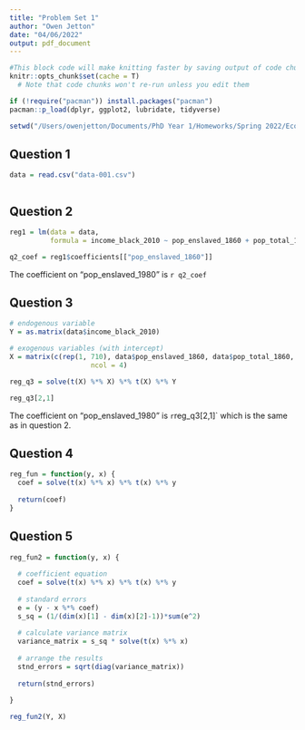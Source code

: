 ```yaml
---
title: "Problem Set 1"
author: "Owen Jetton"
date: "04/06/2022"
output: pdf_document
---
```


```r
#This block code will make knitting faster by saving output of code chunks.
knitr::opts_chunk$set(cache = T)
  # Note that code chunks won't re-run unless you edit them

if (!require("pacman")) install.packages("pacman")
pacman::p_load(dplyr, ggplot2, lubridate, tidyverse)

setwd("/Users/owenjetton/Documents/PhD Year 1/Homeworks/Spring 2022/Econometrics-Spring-22")

```

## Question 1

```r
data = read.csv("data-001.csv")



```


## Question 2

```r

reg1 = lm(data = data,
          formula = income_black_2010 ~ pop_enslaved_1860 + pop_total_1860 + pop_total_2010)

q2_coef = reg1$coefficients[["pop_enslaved_1860"]]

```

The coefficient on "pop_enslaved_1980" is `r q2_coef`


## Question 3

```r
# endogenous variable
Y = as.matrix(data$income_black_2010)

# exogenous variables (with intercept)
X = matrix(c(rep(1, 710), data$pop_enslaved_1860, data$pop_total_1860, data$pop_total_2010), 
                    ncol = 4)

reg_q3 = solve(t(X) %*% X) %*% t(X) %*% Y

reg_q3[2,1]
```

The coefficient on "pop_enslaved_1980" is `r `reg_q3[2,1]` which is the same as in question 2.


## Question 4

```r

reg_fun = function(y, x) {
  coef = solve(t(x) %*% x) %*% t(x) %*% y
  
  return(coef)
}

```

## Question 5

```r

reg_fun2 = function(y, x) {
  
  # coefficient equation
  coef = solve(t(x) %*% x) %*% t(x) %*% y
  
  # standard errors
  e = (y - x %*% coef)
  s_sq = (1/(dim(x)[1] - dim(x)[2]-1))*sum(e^2)
  
  # calculate variance matrix
  variance_matrix = s_sq * solve(t(x) %*% x)
  
  # arrange the results
  stnd_errors = sqrt(diag(variance_matrix))
  
  return(stnd_errors)
  
}

reg_fun2(Y, X)

```









